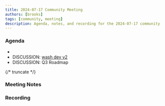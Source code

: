 ```yaml
---
title: 2024-07-17 Community Meeting
authors: [brooks]
tags: [community, meeting]
description: Agenda, notes, and recording for the 2024-07-17 community meeting
---
```



### Agenda

- 
- DISCUSSION: [wash dev v2](https://github.com/wasmCloud/wasmCloud/issues/2508)
- DISCUSSION: Q3 Roadmap

{/* truncate */}

### Meeting Notes

### Recording

<ReactPlayer url='https://www.youtube.com/watch?v=sTu3fgtJkoI' controls />
